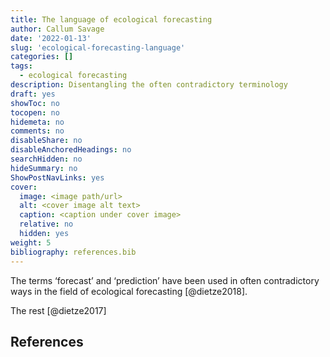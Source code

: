 ```yaml
---
title: The language of ecological forecasting
author: Callum Savage
date: '2022-01-13'
slug: 'ecological-forecasting-language'
categories: []
tags:
  - ecological forecasting
description: Disentangling the often contradictory terminology
draft: yes
showToc: no
tocopen: no
hidemeta: no
comments: no
disableShare: no
disableAnchoredHeadings: no
searchHidden: no
hideSummary: no
ShowPostNavLinks: yes
cover:
  image: <image path/url>
  alt: <cover image alt text>
  caption: <caption under cover image>
  relative: no
  hidden: yes
weight: 5
bibliography: references.bib
---
```


The terms 'forecast' and 'prediction' have been used in often contradictory ways in the field of ecological forecasting [\@dietze2018].

<!--more-->

The rest [@dietze2017]

## References
